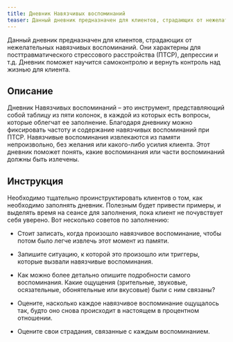 ```yaml
---
title: Дневник Навязчивых воспоминаний
teaser: Данный дневник предназначен для клиентов, страдающих от нежелательных навязчивых воспоминаний. Они характерны для посттравматического стрессового расстройства (ПТСР), депрессии и т.д. Дневник поможет научится самоконтролю и вернуть контроль над жизнью для клиента.
---
```


Данный дневник предназначен для клиентов, страдающих от нежелательных навязчивых воспоминаний. Они характерны для посттравматического стрессового расстройства (ПТСР), депрессии и т.д. Дневник поможет научится самоконтролю и вернуть контроль над жизнью для клиента.

## Описание

Дневник Навязчивых воспоминаний – это инструмент, представляющий собой
таблицу из пяти колонок, в каждой из которых есть вопросы, которые
облегчат ее заполнение. Благодаря дневнику можно фиксировать частоту и
содержание навязчивых воспоминаний при ПТСР. Навязчивые воспоминания
извлекаются из памяти непроизвольно, без желания или какого-либо усилия
клиента. Этот дневник поможет понять, какие воспоминания или части
воспоминаний должны быть излечены.

## Инструкция

Необходимо тщательно проинструктировать клиентов о том, как необходимо
заполнять дневник. Полезным будет привести примеры, и выделять время на
сеансе для заполнения, пока клиент не почувствует себя уверено. Вот
несколько советов по заполнению:

-   Стоит записать, когда произошло навязчивое воспоминание, чтобы потом
    было легче извлечь этот момент из памяти.

-   Запишите ситуацию, к которой это произошло или триггеры, которые
    вызвали навязчивые воспоминания.

-   Как можно более детально опишите подробности самого воспоминания.
    Какие ощущения (зрительные, звуковые, осязательные, обонятельные или
    вкусовые) были с ним связаны?

-   Оцените, насколько каждое навязчивое воспоминание ощущалось так,
    будто оно снова происходит в настоящем в процентном отношении.

-   Оцените свои страдания, связанные с каждым воспоминанием.
